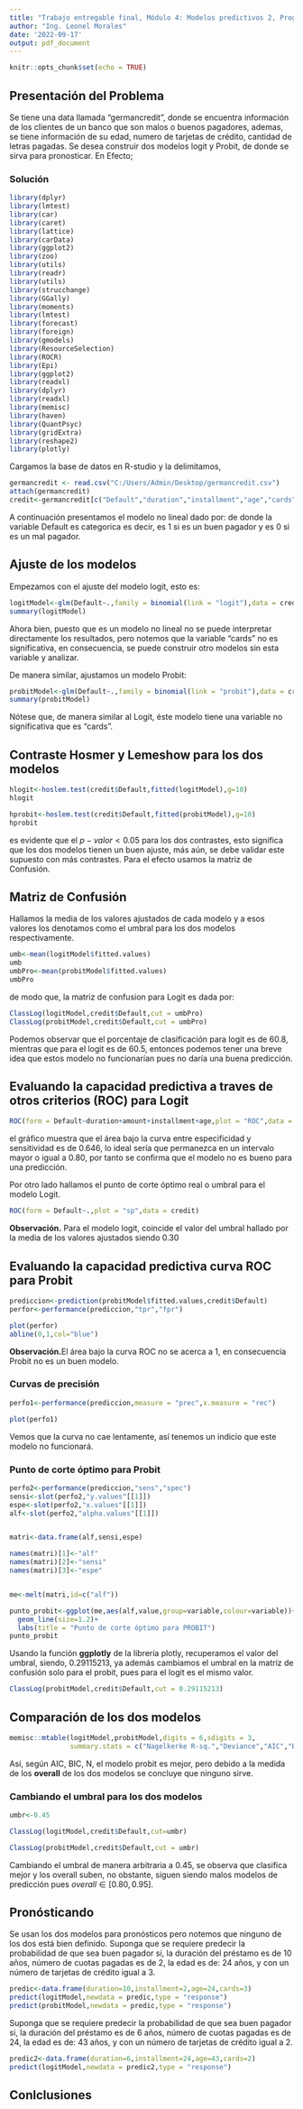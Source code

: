 ```yaml
---
title: "Trabajo entregable final, Módulo 4: Modelos predictivos 2, Programa: experto en Ciencias de Datos"
author: "Ing. Leonel Morales"
date: '2022-09-17'
output: pdf_document
---
```


```r
knitr::opts_chunk$set(echo = TRUE)
```

## Presentación del Problema

Se tiene una data llamada "germancredit", donde se encuentra información de los clientes de un banco que son malos o buenos pagadores, ademas, se tiene información de su edad, numero de tarjetas de crédito, cantidad de letras pagadas. Se desea construir dos modelos logit y Probit, de donde se sirva para pronosticar. En Efecto;
\begin{itemize}
\item duration:= es la variable que representa el numéro de años del crédito.
\item installment:= representa a la variable: número de cuotas pagadas.
\item age:= edad del cliente.
\item cards:= número de tarjetas de crédito que posee el cliente.
\end{itemize}

### Solución

```r
library(dplyr)
library(lmtest)
library(car)
library(caret)
library(lattice)
library(carData)
library(ggplot2)
library(zoo)
library(utils)
library(readr)
library(utils)
library(strucchange)
library(GGally)
library(moments)
library(lmtest)
library(forecast)
library(foreign)
library(gmodels)
library(ResourceSelection)
library(ROCR)
library(Epi)
library(ggplot2)
library(readxl)
library(dplyr)
library(readxl)
library(memisc)
library(haven)
library(QuantPsyc)
library(gridExtra)
library(reshape2)
library(plotly)
```
Cargamos la base de datos en R-studio y la delimitamos,

```r
germancredit <- read.csv("C:/Users/Admin/Desktop/germancredit.csv")
attach(germancredit)
credit<-germancredit[c("Default","duration","installment","age","cards")]

```
A continuación presentamos el modelo no lineal dado por:
\begin{align*}
Default_i=duration_i+installment_i+age_i+cards_i,\hspace{0.5cm}\forall\,i\in[1,1000],
\end{align*}
de donde la variable Default es categorica es decir, es $1$ si es un buen pagador y es $0$ si es un mal pagador.

## Ajuste de los modelos
Empezamos con el ajuste del modelo logit, esto es:

```r
logitModel<-glm(Default~.,family = binomial(link = "logit"),data = credit)
summary(logitModel)
```
Ahora bien, puesto que es un modelo no lineal no se puede interpretar directamente los resultados, pero notemos que la variable "cards" no es significativa, en consecuencia, se puede construir otro modelos sin esta variable y analizar.

De manera similar, ajustamos un modelo Probit:

```r
probitModel<-glm(Default~.,family = binomial(link = "probit"),data = credit)
summary(probitModel)
```
Nótese que, de manera similar al Logit, éste modelo tiene una variable no significativa que es "cards".

## Contraste Hosmer y Lemeshow para los dos modelos
```r
hlogit<-hoslem.test(credit$Default,fitted(logitModel),g=10)
hlogit

hprobit<-hoslem.test(credit$Default,fitted(probitModel),g=10)
hprobit
```
es evidente que el $p-valor<0.05$ para los dos contrastes, esto significa que los dos modelos tienen un buen ajuste, más aún, se debe validar este supuesto con más contrastes. Para el efecto usamos la matriz de Confusión.

## Matriz de Confusión

Hallamos la media de los valores ajustados de cada modelo y a esos valores los denotamos como el umbral para los dos modelos respectivamente.

```r
umb<-mean(logitModel$fitted.values)
umb
umbPro<-mean(probitModel$fitted.values)
umbPro
```
de modo que, la matriz de confusion para Logit  es dada por:

```r
ClassLog(logitModel,credit$Default,cut = umbPro)
ClassLog(probitModel,credit$Default,cut = umbPro)
```
Podemos observar que el porcentaje de clasificación para logit es de $60.8%$, mientras que para el logit es de $60.5$, entonces podemos tener una breve idea que estos modelo no funcionarían pues no daría una buena predicción.

## Evaluando la capacidad predictiva a traves de otros criterios (ROC) para Logit


```r
ROC(form = Default~duration+amount+installment+age,plot = "ROC",data = credit)

```

el gráfico muestra que el área bajo la curva entre especificidad y sensitividad es de $0.646$, lo ideal sería que permanezca en un intervalo mayor o igual a $0.80$, por tanto se confirma que el modelo no es bueno para una predicción.

Por otro lado hallamos el punto de corte óptimo real o umbral para el modelo Logit.

```r
ROC(form = Default~.,plot = "sp",data = credit)
```
**Observación.** Para el modelo logit, coincide el valor del umbral hallado por la media de los valores ajustados siendo 0.30

## Evaluando la capacidad predictiva curva ROC para Probit


```r
prediccion<-prediction(probitModel$fitted.values,credit$Default)
perfor<-performance(prediccion,"tpr","fpr")
```


```r
plot(perfor)
abline(0,1,col="blue")

```

**Observación.**El área bajo la curva ROC no se acerca a 1, en  consecuencia Probit no es un buen modelo. 

### Curvas de precisión

```r
perfo1<-performance(prediccion,measure = "prec",x.measure = "rec")
```
\vspace{-0.5cm}
```r
plot(perfo1) 
```
Vemos que la curva no cae lentamente, así tenemos un indicio que este modelo no funcionará.

### Punto de corte óptimo para Probit

```r


perfo2<-performance(prediccion,"sens","spec")
sensi<-slot(perfo2,"y.values"[[1]])
espe<-slot(perfo2,"x.values"[[1]])
alf<-slot(perfo2,"alpha.values"[[1]])


matri<-data.frame(alf,sensi,espe)

names(matri)[1]<-"alf"
names(matri)[2]<-"sensi"
names(matri)[3]<-"espe"


me<-melt(matri,id=c("alf"))

```

```r
punto_probit<-ggplot(me,aes(alf,value,group=variable,colour=variable))+
  geom_line(size=1.2)+
  labs(title = "Punto de corte óptimo para PROBIT")
punto_probit

```
Usando la función **ggplotly** de la librería plotly, recuperamos el valor del umbral, siendo, $0.29115213$, ya además cambiamos el umbral en la matriz de confusión solo para el probit, pues para el logit es el mismo valor.
```r

ClassLog(probitModel,credit$Default,cut = 0.29115213)

```

## Comparación de los dos modelos

```r
memisc::mtable(logitModel,probitModel,digits = 6,sdigits = 3,
               summary.stats = c("Nagelkerke R-sq.","Deviance","AIC","BIC","N"))

```
Así, según AIC, BIC, N, el modelo probit es mejor, pero debido a la medida de los **overall** de los dos modelos se concluye que ninguno sirve.

### Cambiando el umbral para los dos modelos


```r
umbr<-0.45

ClassLog(logitModel,credit$Default,cut=umbr)

ClassLog(probitModel,credit$Default,cut = umbr)
```

Cambiando el umbral de manera arbitraria a $0.45$, se observa que clasifica mejor y los overall suben, no obstante, siguen siendo malos modelos de predicción pues $overall\in [0.80, 0.95]$.

## Pronósticando
Se usan los dos modelos para pronósticos pero notemos que ninguno de los dos está bien definido. Suponga que se requiere predecir la probabilidad de que sea buen pagador si, la duración del préstamo es de $10$ años, número de cuotas pagadas es de $2$, la edad es de: $24$ años, y con un número de tarjetas de crédito igual a $3$.

```r
predic<-data.frame(duration=10,installment=2,age=24,cards=3)
predict(logitModel,newdata = predic,type = "response")
predict(probitModel,newdata = predic,type = "response")
```
Suponga que se requiere predecir la probabilidad de que sea buen pagador si, la duración del préstamo es de $6$ años, número de cuotas pagadas es de $24$, la edad es de: $43$ años, y con un número de tarjetas de crédito igual a $2$.
```r
predic2<-data.frame(duration=6,installment=24,age=43,cards=2)
predict(logitModel,newdata = predic2,type = "response")
```

## Conlclusiones
\begin{itemize}
\item La probabilidad de que sea un buen pagador, para la priemra predicción, según estos parametros es del 19.21 por ciento, mientras que para probit es de 18.90.
\item Para la segunda predicción se tiene que, la probabilidad que sea un buen pagador es del 78.57 por ciento para Logit.
\item Ningun modelo es bueno para predecir pues el porcentaje de clasificación está por debajo del 80 por ciento.
\item Quitando la variable que no es significativa **cards** se llega a que ninguno de los dos modelos tampoco es bueno.
\end{itemize}






























